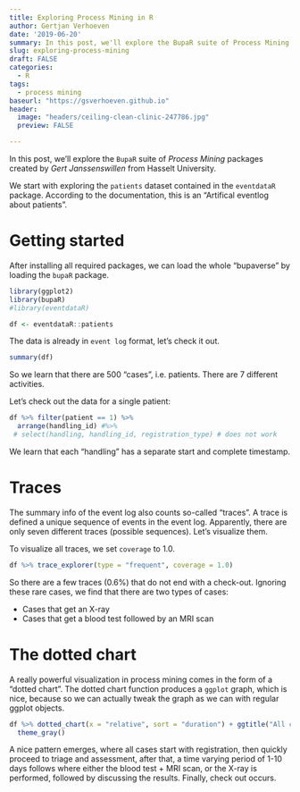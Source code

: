 ```yaml
---
title: Exploring Process Mining in R
author: Gertjan Verhoeven
date: '2019-06-20'
summary: In this post, we'll explore the BupaR suite of Process Mining packages created by Gert Janssenswillen of Hasselt University.
slug: exploring-process-mining
draft: FALSE
categories:
  - R
tags:
  - process mining
baseurl: "https://gsverhoeven.github.io"
header:
  image: "headers/ceiling-clean-clinic-247786.jpg"
  preview: FALSE

---
```


In this post, we'll explore the `BupaR` suite of *Process Mining* packages created by *Gert Janssenswillen* from Hasselt University.


We start with exploring the `patients` dataset contained in the `eventdataR` package. According to the documentation, this is an "Artifical eventlog about patients".

# Getting started

After installing all required packages, we can load the whole "bupaverse" by loading the `bupaR` package.

```r
library(ggplot2)
library(bupaR)
#library(eventdataR)

df <- eventdataR::patients
```

The data is already in `event log` format, let's check it out.

```r
summary(df)
```
So we learn that there are 500 "cases", i.e. patients. There are 7 different activities. 

Let's check out the data for a single patient:

```r
df %>% filter(patient == 1) %>% 
  arrange(handling_id) #%>% 
 # select(handling, handling_id, registration_type) # does not work
```
We learn that each "handling" has a separate start and complete timestamp.

# Traces

The summary info of the event log also counts so-called "traces". A trace is defined a unique sequence of events in the event log. Apparently, there are only seven different traces (possible sequences). Let's visualize them.

To visualize all traces, we set `coverage` to 1.0.

```r
df %>% trace_explorer(type = "frequent", coverage = 1.0)
```
So there are a few traces (0.6%) that do not end with a check-out.
Ignoring these rare cases, we find that there are two types of cases:

* Cases that get an X-ray
* Cases that get a blood test followed by an MRI scan

# The dotted chart

A really powerful visualization in process mining comes in the form of a "dotted chart". The dotted chart function produces a `ggplot` graph, which is nice, because so we can actually tweak the graph as we can with regular ggplot objects.

```r
df %>% dotted_chart(x = "relative", sort = "duration") + ggtitle("All cases") +
  theme_gray()
```

A nice pattern emerges, where all cases start with registration, then quickly proceed to triage and assessment, after that, a time varying period of 1-10 days follows where either the blood test + MRI scan, or the X-ray is performed, followed by discussing the results. Finally, check out occurs.




